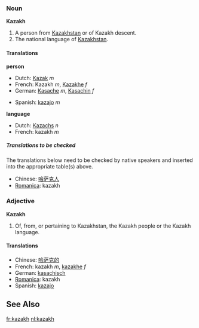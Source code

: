 ===Noun===
'''Kazakh'''

#<!--DefA-->A person from [[Kazakhstan]] or of Kazakh descent.
#<!--DefB-->The national language of [[Kazakhstan]].

====Translations====

<!--DefA-->'''person'''
{{top}}
<!--Put translations for languages from A to I here-->
*Dutch: [[Kazak]] ''m''
*French: Kazakh ''m'', [[Kazakhe]] ''f''
*German: [[Kasache]] ''m'', [[Kasachin]] ''f''
{{mid}}
<!--Put translations for languages from J to Z here-->
*Spanish: [[kazajo]] ''m''
{{bottom}}

<!--DefB-->'''language'''
{{top}}
<!--Put translations for languages from A to I here-->
*Dutch: [[Kazachs]] ''n''
*French: kazakh ''m''
{{mid}}
<!--Put translations for languages from J to Z here-->{{bottom}}
{{bottom}}

=====Translations to be checked=====
<!--Remove this section once all of the translations below have been moved into the tables above.-->

The translations below need to be checked by native speakers and inserted into the appropriate table(s) above.

*Chinese: [[哈萨克人]]
*[[Romanica]]: kazakh

===Adjective===
'''Kazakh'''

#<!--DefC-->Of, from, or pertaining to Kazakhstan, the Kazakh people or the Kazakh language.

====Translations====
<!--DefC-->
*Chinese: [[哈萨克的]]
*French: kazakh ''m'', [[kazakhe]] ''f''
*German: [[kasachisch]]
*[[Romanica]]: kazakh
*Spanish: [[kazajo]]

==See Also==
{{Interwiktionary|code=kk}}
{{pedialite}}

[[fr:kazakh]]
[[nl:kazakh]]